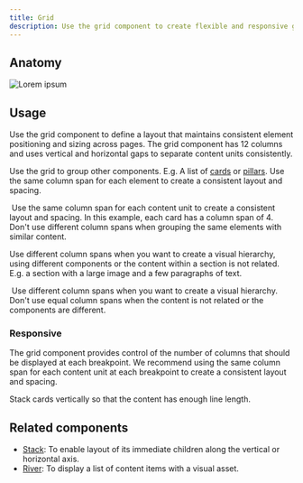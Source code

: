 ```yaml
---
title: Grid
description: Use the grid component to create flexible and responsive grid-based layouts.
---
```



## Anatomy

![Lorem ipsum]()

## Usage

Use the grid component to define a layout that maintains consistent element positioning and sizing across pages. The grid component has 12 columns and uses vertical and horizontal gaps to separate content units consistently.

Use the grid to group other components. E.g. A list of [cards](/components/Card) or [pillars](/components/Pillar). Use the same column span for each element to create a consistent layout and spacing.

<DoDontContainer>
  <Do>
    <img src="" alt="" />
    <Caption>
      Use the same column span for each content unit to create a consistent
      layout and spacing. In this example, each card has a column span of 4.
    </Caption>
  </Do>
  <Dont>
    <img src="" alt="" />
    <Caption>
      Don't use different column spans when grouping the same elements with
      similar content.
    </Caption>
  </Dont>
</DoDontContainer>

Use different column spans when you want to create a visual hierarchy, using different components or the content within a section is not related. E.g. a section with a large image and a few paragraphs of text.

<DoDontContainer>
  <Do>
    <img src="" alt="" />
    <Caption>
      Use different column spans when you want to create a visual hierarchy.
    </Caption>
  </Do>
  <Dont>
    <img src="" alt="" />
    <Caption>
      Don't use equal column spans when the content is not related or the
      components are different.
    </Caption>
  </Dont>
</DoDontContainer>

### Responsive

The grid component provides control of the number of columns that should be displayed at each breakpoint. We recommend using the same column span for each content unit at each breakpoint to create a consistent layout and spacing.

<div>
  <CustomVideoPlayer
    width="100%"
    src="https://github.com/primer/brand/assets/912236/d8e76477-1b27-4be1-9bf5-d22186af8376"
  />
  <Caption>
    Stack cards vertically so that the content has enough line length.
  </Caption>
</div>

## Related components

- [Stack](/components/Stack): To enable layout of its immediate children along the vertical or horizontal axis.
- [River](/components/River): To display a list of content items with a visual asset.
